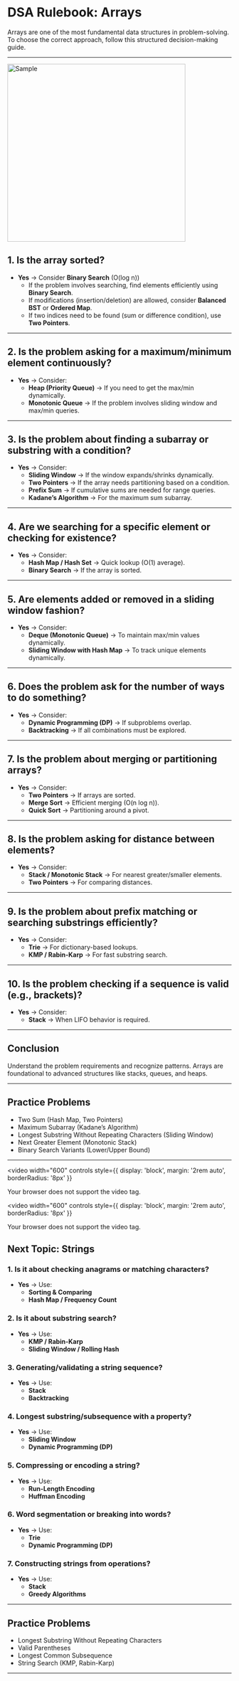 <style jsx>{`
  .container {
    max-width: 800px;
    margin: 0 auto;
    padding: 2rem;
    font-family: 'Segoe UI', Roboto, Helvetica, Arial, sans-serif;
    line-height: 1.75;
    color: #333;
  }

  h1, h2, h3 {
    color: #222;
    margin-top: 2rem;
  }

  img.centered {
    display: block;
    margin: 2rem auto;
    border-radius: 12px;
    max-width: 100%;
    box-shadow: 0 8px 24px rgba(0, 0, 0, 0.1);
  }

  ul {
    padding-left: 1.2rem;
    margin-bottom: 1.5rem;
  }

  li {
    margin-bottom: 0.5rem;
  }

  hr {
    margin: 2rem 0;
    border: none;
    border-top: 1px solid #ddd;
  }
`}</style>

<div className="container">

# **DSA Rulebook: Arrays**

Arrays are one of the most fundamental data structures in problem-solving. To choose the correct approach, follow this structured decision-making guide.

---

<img src="/sample.avif" alt="Sample" width="400" className="centered" />

## **1. Is the array sorted?**

- **Yes** → Consider **Binary Search** (O(log n))
  - If the problem involves searching, find elements efficiently using **Binary Search**.
  - If modifications (insertion/deletion) are allowed, consider **Balanced BST** or **Ordered Map**.
  - If two indices need to be found (sum or difference condition), use **Two Pointers**.

---

## **2. Is the problem asking for a maximum/minimum element continuously?**

- **Yes** → Consider:
  - **Heap (Priority Queue)** → If you need to get the max/min dynamically.
  - **Monotonic Queue** → If the problem involves sliding window and max/min queries.

---

## **3. Is the problem about finding a subarray or substring with a condition?**

- **Yes** → Consider:
  - **Sliding Window** → If the window expands/shrinks dynamically.
  - **Two Pointers** → If the array needs partitioning based on a condition.
  - **Prefix Sum** → If cumulative sums are needed for range queries.
  - **Kadane’s Algorithm** → For the maximum sum subarray.

---

## **4. Are we searching for a specific element or checking for existence?**

- **Yes** → Consider:
  - **Hash Map / Hash Set** → Quick lookup (O(1) average).
  - **Binary Search** → If the array is sorted.

---

## **5. Are elements added or removed in a sliding window fashion?**

- **Yes** → Consider:
  - **Deque (Monotonic Queue)** → To maintain max/min values dynamically.
  - **Sliding Window with Hash Map** → To track unique elements dynamically.

---

## **6. Does the problem ask for the number of ways to do something?**

- **Yes** → Consider:
  - **Dynamic Programming (DP)** → If subproblems overlap.
  - **Backtracking** → If all combinations must be explored.

---

## **7. Is the problem about merging or partitioning arrays?**

- **Yes** → Consider:
  - **Two Pointers** → If arrays are sorted.
  - **Merge Sort** → Efficient merging (O(n log n)).
  - **Quick Sort** → Partitioning around a pivot.

---

## **8. Is the problem asking for distance between elements?**

- **Yes** → Consider:
  - **Stack / Monotonic Stack** → For nearest greater/smaller elements.
  - **Two Pointers** → For comparing distances.

---

## **9. Is the problem about prefix matching or searching substrings efficiently?**

- **Yes** → Consider:
  - **Trie** → For dictionary-based lookups.
  - **KMP / Rabin-Karp** → For fast substring search.

---

## **10. Is the problem checking if a sequence is valid (e.g., brackets)?**

- **Yes** → Consider:
  - **Stack** → When LIFO behavior is required.

---

## **Conclusion**

Understand the problem requirements and recognize patterns. Arrays are foundational to advanced structures like stacks, queues, and heaps.

---

## **Practice Problems**
- Two Sum (Hash Map, Two Pointers)  
- Maximum Subarray (Kadane’s Algorithm)  
- Longest Substring Without Repeating Characters (Sliding Window)  
- Next Greater Element (Monotonic Stack)  
- Binary Search Variants (Lower/Upper Bound)  

---

<video 
  width="600" 
  controls 
  style={{ display: 'block', margin: '2rem auto', borderRadius: '8px' }}
>
  <source src="/x.mp4" type="video/mp4" />
  Your browser does not support the video tag.
</video>


<video 
  width="600" 
  controls 
  style={{ display: 'block', margin: '2rem auto', borderRadius: '8px' }}
>
  <source src="/y.mp4" type="video/mp4" />
  Your browser does not support the video tag.
</video>


## **Next Topic: Strings**

### **1. Is it about checking anagrams or matching characters?**

- **Yes** → Use:
  - **Sorting & Comparing**
  - **Hash Map / Frequency Count**

### **2. Is it about substring search?**

- **Yes** → Use:
  - **KMP / Rabin-Karp**
  - **Sliding Window / Rolling Hash**

### **3. Generating/validating a string sequence?**

- **Yes** → Use:
  - **Stack**
  - **Backtracking**

### **4. Longest substring/subsequence with a property?**

- **Yes** → Use:
  - **Sliding Window**
  - **Dynamic Programming (DP)**

### **5. Compressing or encoding a string?**

- **Yes** → Use:
  - **Run-Length Encoding**
  - **Huffman Encoding**

### **6. Word segmentation or breaking into words?**

- **Yes** → Use:
  - **Trie**
  - **Dynamic Programming (DP)**

### **7. Constructing strings from operations?**

- **Yes** → Use:
  - **Stack**
  - **Greedy Algorithms**

---

## **Practice Problems**
- Longest Substring Without Repeating Characters  
- Valid Parentheses  
- Longest Common Subsequence  
- String Search (KMP, Rabin-Karp)

---

</div>
